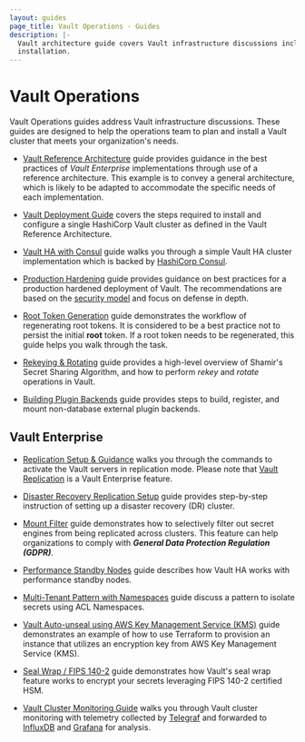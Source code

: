 ```yaml
---
layout: guides
page_title: Vault Operations - Guides
description: |-
  Vault architecture guide covers Vault infrastructure discussions including
  installation.
---
```


# Vault Operations

Vault Operations guides address Vault infrastructure discussions. These
guides are designed to help the operations team to plan and install a Vault
cluster that meets your organization's needs.

- [Vault Reference Architecture](/guides/operations/reference-architecture)
  guide provides guidance in the best practices of _Vault Enterprise_ implementations
  through use of a reference architecture. This example is to convey a general
  architecture, which is likely to be adapted to accommodate the specific needs of
  each implementation.

- [Vault Deployment Guide](/guides/operations/deployment-guide) covers the
  steps required to install and configure a single HashiCorp Vault cluster as
  defined in the Vault Reference Architecture.

- [Vault HA with Consul](/guides/operations/vault-ha-consul) guide
  walks you through a simple Vault HA cluster implementation which is backed by
  [HashiCorp Consul](https://www.consul.io/intro/index).

- [Production Hardening](/guides/operations/production) guide provides
  guidance on best practices for a production hardened deployment of Vault.
  The recommendations are based on the [security model](/docs/internals/security)
  and focus on defense in depth.

- [Root Token Generation](/guides/operations/generate-root) guide
  demonstrates the workflow of regenerating root tokens. It is considered to be a
  best practice not to persist the initial **root** token. If a root token needs
  to be regenerated, this guide helps you walk through the task.

- [Rekeying & Rotating](/guides/operations/rekeying-and-rotating) guide
  provides a high-level overview of Shamir's Secret Sharing Algorithm, and how to
  perform _rekey_ and _rotate_ operations in Vault.

- [Building Plugin Backends](/guides/operations/plugin-backends) guide
  provides steps to build, register, and mount non-database external plugin
  backends.

## Vault Enterprise

- [Replication Setup & Guidance](/guides/operations/replication)
  walks you through the commands to activate the Vault servers in replication mode.
  Please note that [Vault Replication](/docs/enterprise/replication)
  is a Vault Enterprise feature.

- [Disaster Recovery Replication Setup](/guides/operations/disaster-recovery)
  guide provides step-by-step instruction of setting up a disaster recovery (DR)
  cluster.

- [Mount Filter](/guides/operations/mount-filter)
  guide demonstrates how to selectively filter out secret engines from being
  replicated across clusters. This feature can help organizations to comply with
  **_General Data Protection Regulation (GDPR)_**.

- [Performance Standby Nodes](/guides/operations/performance-nodes) guide
  describes how Vault HA works with performance standby nodes.

- [Multi-Tenant Pattern with Namespaces](/guides/operations/multi-tenant)
  guide discuss a pattern to isolate secrets using ACL Namespaces.

- [Vault Auto-unseal using AWS Key Management Service (KMS)](/guides/operations/autounseal-aws-kms) guide demonstrates an example of
  how to use Terraform to provision an instance that utilizes an encryption key
  from AWS Key Management Service (KMS).

- [Seal Wrap / FIPS 140-2](/guides/operations/seal-wrap)
  guide demonstrates how Vault's seal wrap feature works to encrypt your secrets
  leveraging FIPS 140-2 certified HSM.

- [Vault Cluster Monitoring Guide](/guides/operations/monitoring) walks
  you through Vault cluster monitoring with telemetry collected by
  [Telegraf](https://www.influxdata.com/time-series-platform/telegraf/) and
  forwarded to
  [InfluxDB](https://www.influxdata.com/time-series-platform/influxdb/) and
  [Grafana](https://grafana.com/) for analysis.
